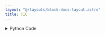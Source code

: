 ```yaml
---
layout: "@/layouts/block-docs-layout.astro"
title: TIC
---
```



<PythonDocsDisplay docstring={docstring} />
<AppDisplay app={app} blockName="TIC" client:visible />

<details>
<summary>Python Code</summary>
```python
from flojoy import flojoy, OrderedPair
from typing import Optional
from ticlib import (
    TicUSB,
)  # Import the TicUSB library to send command to Tic drivers with USB connection
from time import sleep


@flojoy(deps={"ticlib": "0.2.2"})
def TIC(
    default: Optional[OrderedPair] = None,
    current_limit: int = 30,
    sleep_time: int = 2,
    speed: int = 100000,
) -> OrderedPair:
    """The STEPPER_DRIVER_TIC node controls a stepper motor's movement with a TIC driver.

    The user defines the speed and the sleep time between movements.

    (To choose the position, use the STEPPER_DRIVER_TIC_KNOB.)

    Parameters
    ----------
    current_limit : int
        Defines the current limitation that the stepper motor will receive.
    sleep_time : int
        Defines the sleep time after moving to each position.
    speed : int
        Defines the speed of the motor movement (between 0 and 200000).
    """

    # Setting default positions
    positions: list[int] = [50, 100, 150, 200]

    # Declaration of the stepper driver
    tic: TicUSB = TicUSB()
    tic.halt_and_set_position(0)  # Set the position to 0
    # Set the current limit of the TIC driver
    tic.set_current_limit(current_limit)
    tic.energize()  # Turn on the driver
    tic.exit_safe_start()  # The driver is now ready to receive commands

    for i in range(0, len(positions)):
        tic.set_max_speed(speed)  # Set motor speed
        tic.set_target_position(positions[i])  # Set target positions
        sleep(sleep_time)

    tic.deenergize()
    tic.enter_safe_start()

    return OrderedPair(x=positions, y=positions)

```
[Find this Flojoy Block on GitHub](https://github.com/flojoy-ai/blocks/blob/main/blocks/IO/MOTION/MOTOR_DRIVERS/STEPPER/POLULU/TIC/TIC.py)
</details>


## Example
